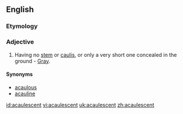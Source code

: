==English==

===Etymology===
{{prefix|a|caulescent}}

===Adjective===
{{en-adj|-}}

# {{botany}} Having no [[stem]] or [[caulis]], or only a very short one concealed in the ground - [[Gray]].

====Synonyms====
* [[acaulous]]
* [[acauline]]

[[id:acaulescent]]
[[vi:acaulescent]]
[[uk:acaulescent]]
[[zh:acaulescent]]